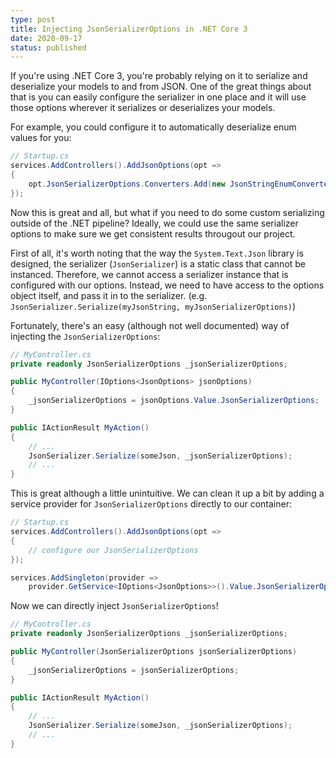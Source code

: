 ```yaml
---
type: post
title: Injecting JsonSerializerOptions in .NET Core 3
date: 2020-09-17
status: published
---
```


If you're using .NET Core 3, you're probably relying on it to serialize and deserialize
your models to and from JSON. One of the great things about that is you can easily
configure the serializer in one place and it will use those options wherever it
serializes or deserializes your models.

For example, you could configure it to automatically deserialize enum values for you:

```cs
// Startup.cs
services.AddControllers().AddJsonOptions(opt =>
{
    opt.JsonSerializerOptions.Converters.Add(new JsonStringEnumConverter());
});
```

Now this is great and all, but what if you need to do some custom serializing outside of
the .NET pipeline? Ideally, we could use the same serializer options to make sure we get
consistent results througout our project.

First of all, it's worth noting that the way the `System.Text.Json` library is designed,
the serializer (`JsonSerializer`) is a static class that cannot be instanced. Therefore,
we cannot access a serializer instance that is configured with our options. Instead, we
need to have access to the options object itself, and pass it in to the serializer. (e.g.
`JsonSerializer.Serialize(myJsonString, myJsonSerializerOptions)`)

Fortunately, there's an easy (although not well documented) way of injecting the
`JsonSerializerOptions`:

```cs
// MyController.cs
private readonly JsonSerializerOptions _jsonSerializerOptions;

public MyController(IOptions<JsonOptions> jsonOptions)
{
    _jsonSerializerOptions = jsonOptions.Value.JsonSerializerOptions;
}

public IActionResult MyAction()
{
    // ...
    JsonSerializer.Serialize(someJson, _jsonSerializerOptions);
    // ...
}
```

This is great although a little unintuitive. We can clean it up a bit by adding a service
provider for `JsonSerializerOptions` directly to our container:

```cs
// Startup.cs
services.AddControllers().AddJsonOptions(opt =>
{
    // configure our JsonSerializerOptions
});

services.AddSingleton(provider =>
    provider.GetService<IOptions<JsonOptions>>().Value.JsonSerializerOptions);
```

Now we can directly inject `JsonSerializerOptions`!

```cs
// MyController.cs
private readonly JsonSerializerOptions _jsonSerializerOptions;

public MyController(JsonSerializerOptions jsonSerializerOptions)
{
    _jsonSerializerOptions = jsonSerializerOptions;
}

public IActionResult MyAction()
{
    // ...
    JsonSerializer.Serialize(someJson, _jsonSerializerOptions);
    // ...
}
```
